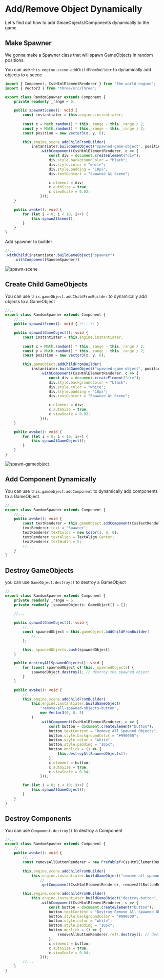 
# Add/Remove Object Dynamically

Let's find out how to add GmaeObjects/Components dynamically to the game.

## Make Spawner

We gonna make a Spawner class that will spawn GameObjects in random positions.

You can use `this.engine.scene.addChildFromBuilder` to dynamically add objects to a scene

```typescript title="./src/asset/script/RandomSpawner.ts"
import { Component, CssHtmlElementRenderer } from "the-world-engine";
import { Vector3 } from "three/src/Three";

export class RandomSpawner extends Component {
    private readonly _range = 6;

    public spawnAtScene(): void {
        const instantiater = this.engine.instantiater;
        
        const x = Math.random() * this._range - this._range / 2;
        const y = Math.random() * this._range - this._range / 2;
        const position = new Vector3(x, y, 0);

        this.engine.scene.addChildFromBuilder(
            instantiater.buildGameObject("spawned-game-object", position)
                .withComponent(CssHtmlElementRenderer, c => {
                    const div = document.createElement("div");
                    div.style.backgroundColor = "black";
                    div.style.color = "white";
                    div.style.padding = "10px";
                    div.textContent = "Spawned At Scene";

                    c.element = div;
                    c.autoSize = true;
                    c.viewScale = 0.02;
                }));
    }

    public awake(): void {
        for (let i = 0; i < 10; i++) {
            this.spawnAtScene();
        }
    }
}
```

Add spawner to builder

```typescript title="./src/asset/Bootstrapper.ts"
//...
.withChild(instantiater.buildGameObject("spawner")
    .withComponent(RandomSpawner))
```

<DocumentGame bootstrapper={Bootstrapper1} ignoreEvents />

![spawn-scene](/img/1-getting-started/8-add-object-dynamically/spawn-scene.png)

## Create Child GameObjects

You can use `this.gameObject.addChildFromBuilder` to dynamically add objects to a GameObject

```typescript title="./src/asset/script/Spawner.ts"
//...
export class RandomSpawner extends Component {
    //...
    public spawnAtScene(): void { /*...*/ }

    public spawnAtGameObject(): void {
        const instantiater = this.engine.instantiater;
        
        const x = Math.random() * this._range - this._range / 2;
        const y = Math.random() * this._range - this._range / 2;
        const position = new Vector3(x, y, 0);

        this.gameObject.addChildFromBuilder(
            instantiater.buildGameObject("spawned-game-object", position)
                .withComponent(CssHtmlElementRenderer, c => {
                    const div = document.createElement("div");
                    div.style.backgroundColor = "black";
                    div.style.color = "white";
                    div.style.padding = "10px";
                    div.textContent = "Spawned At Scene";

                    c.element = div;
                    c.autoSize = true;
                    c.viewScale = 0.02;
                }));
    }

    public awake(): void {
        for (let i = 0; i < 10; i++) {
            this.spawnAtGameObject();
        }
    }
}
```

<DocumentGame bootstrapper={Bootstrapper2} ignoreEvents />

![spawn-gameobject](/img/1-getting-started/8-add-object-dynamically/spawn-gameobject.png)

## Add Component Dynamically

You can use `this.gameobject.addComponent` to dynamically add components to a GameObject

```typescript title="./src/asset/script/Spawner.ts"
//...
export class RandomSpawner extends Component {
    //...
    public awake(): void {
        const textRenderer = this.gameObject.addComponent(CssTextRenderer)!;
        textRenderer.text = "Spawner";
        textRenderer.textColor = new Color(1, 0, 0);
        textRenderer.textAlign = TextAlign.Center;
        textRenderer.textWidth = 5;
        //...
    }
}
```

<DocumentGame bootstrapper={Bootstrapper3} ignoreEvents />

## Destroy GameObjects

you can use `GameObject.destroy()` to destroy a GameObject

```typescript title="./src/asset/script/Spawner.ts"
//...
export class RandomSpawner extends Component {
    private readonly _range = 6;
    private readonly _spawnedObjects: GameObject[] = [];
    
    //...

    public spawnAtGameObject(): void {
        //...
        const spawnedObject = this.gameObject.addChildFromBuilder(
            //...
        );

        this._spawnedObjects.push(spawnedObject);
    }

    public destroyAllSpawnedObjects(): void {
        for (const spawnedObject of this._spawnedObjects) {
            spawnedObject.destroy(); // destroy the spawned object
        }
    }

    public awake(): void {
        //...
        this.engine.scene.addChildFromBuilder(
            this.engine.instantiater.buildGameObject(
                "remove-all-spawned-objects-button",
                new Vector3(0, 0, 5)
            )
                .withComponent(CssHtmlElementRenderer, c => {
                    const button = document.createElement("button");
                    button.textContent = "Remove All Spawned Objects";
                    button.style.backgroundColor = "#990000";
                    button.style.color = "white";
                    button.style.padding = "10px";
                    button.onclick = () => {
                        this.destroyAllSpawnedObjects();
                    };
                    c.element = button;
                    c.autoSize = true;
                    c.viewScale = 0.04;
                }));

        for (let i = 0; i < 10; i++) {
            this.spawnAtGameObject();
        }
    }
}
```

<DocumentGame bootstrapper={Bootstrapper4} allowScroll />

## Destroy Components

You can use `Component.destroy()` to destroy a Component

```typescript title="./src/asset/script/Spawner.ts"
//...
export class RandomSpawner extends Component {
    //...
    public awake(): void {
        //...
        const removeAllButtonRenderer = new PrefabRef<CssHtmlElementRenderer>();
        
        this.engine.scene.addChildFromBuilder(
            this.engine.instantiater.buildGameObject("remove-all-spawned-objects-button", new Vector3(0, 0, 5))
                //...
                .getComponent(CssHtmlElementRenderer, removeAllButtonRenderer));

        this.engine.scene.addChildFromBuilder(
            this.engine.instantiater.buildGameObject("destroy-button", new Vector3(0, -2, 5))
                .withComponent(CssHtmlElementRenderer, c => {
                    const button = document.createElement("button");
                    button.textContent = "Destroy Remove All Spawned Objects Button";
                    button.style.backgroundColor = "#990000";
                    button.style.color = "white";
                    button.style.padding = "10px";
                    button.onclick = () => {
                        removeAllButtonRenderer.ref!.destroy(); // destroy the remove all button
                    };
                    c.element = button;
                    c.autoSize = true;
                    c.viewScale = 0.04;
                }));
        //...
    }
}
```

<DocumentGame bootstrapper={Bootstrapper5} allowScroll />
